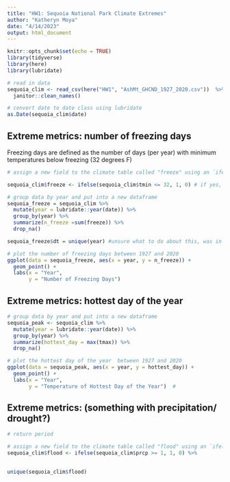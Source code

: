 ```yaml
---
title: "HW1: Sequoia National Park Climate Extremes"
author: "Katheryn Moya"
date: "4/14/2023"
output: html_document
---
```


```r
knitr::opts_chunk$set(echo = TRUE)
library(tidyverse)
library(here)
library(lubridate)
```


```r
# read in data
sequoia_clim <- read_csv(here("HW1", "AshMt_GHCND_1927_2020.csv"))  %>% 
  janitor::clean_names()

# convert date to date class using lubridate
as.Date(sequoia_clim$date)

```

## Extreme metrics: number of freezing days

Freezing days are defined as the number of days (per year) with minimum temperatures below freezing (32 degrees F)

```r
# assign a new field to the climate table called "freeze" using an `ifelse` statement

sequoia_clim$freeze <- ifelse(sequoia_clim$tmin <= 32, 1, 0) # if yes, value of 1, if no, value of 0

# group data by year and put into a new dataframe
sequoia_freeze = sequoia_clim %>% 
  mutate(year = lubridate::year(date)) %>% 
  group_by(year) %>% 
  summarize(n_freeze =sum(freeze)) %>%
  drop_na()  

sequoia_freeze$dt = unique(year) #unsure what to do about this, was in sam's code

# plot the number of freezing days between 1927 and 2020
ggplot(data = sequoia_freeze, aes(x = year, y = n_freeze)) +
  geom_point() +
  labs(x = "Year",
       y = "Number of Freezing Days") 

```

## Extreme metrics: hottest day of the year
```r
# group data by year and put into a new dataframe
sequoia_peak <- sequoia_clim %>% 
  mutate(year = lubridate::year(date)) %>% 
  group_by(year) %>% 
  summarize(hottest_day = max(tmax)) %>%
  drop_na()  

# plot the hottest day of the year  between 1927 and 2020
ggplot(data = sequoia_peak, aes(x = year, y = hottest_day)) +
  geom_point() +
  labs(x = "Year",
       y = "Temperature of Hottest Day of the Year")  #
```

## Extreme metrics: (something with precipitation/ drought?)
```r
# return period

# assign a new field to the climate table called "flood" using an `ifelse` statement
sequoia_clim$flood <- ifelse(sequoia_clim$prcp >= 1, 1, 0) %>% 

   
unique(sequoia_clim$flood)
```



